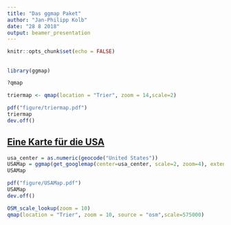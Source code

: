 ```yaml
---
title: "Das ggmap Paket"
author: "Jan-Philipp Kolb"
date: "28 8 2018"
output: beamer_presentation
---
```


```r
knitr::opts_chunk$set(echo = FALSE)
```

## 

```r
library(ggmap)
```

```r
?qmap
```

```r
triermap <- qmap(location = "Trier", zoom = 14,scale=2)
```

```r
pdf("figure/triermap.pdf")
triermap
dev.off()
```



## [Eine Karte für die USA](https://blog.dominodatalab.com/geographic-visualization-with-rs-ggmaps/)

```r
usa_center = as.numeric(geocode("United States"))
USAMap = ggmap(get_googlemap(center=usa_center, scale=2, zoom=4), extent="normal")
USAMap
```

```r
pdf("figure/USAMap.pdf")
USAMap
dev.off()
```

```r
OSM_scale_lookup(zoom = 10)
qmap(location = "Trier", zoom = 10, source = "osm",scale=575000)

```

